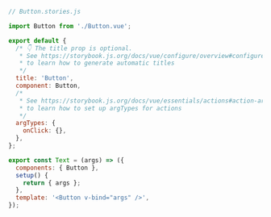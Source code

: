 ```js
// Button.stories.js

import Button from './Button.vue';

export default {
  /* 👇 The title prop is optional.
   * See https://storybook.js.org/docs/vue/configure/overview#configure-story-loading
   * to learn how to generate automatic titles
   */
  title: 'Button',
  component: Button,
  /*
   * See https://storybook.js.org/docs/vue/essentials/actions#action-argtype-annotation
   * to learn how to set up argTypes for actions
   */
  argTypes: {
    onClick: {},
  },
};

export const Text = (args) => ({
  components: { Button },
  setup() {
    return { args };
  },
  template: '<Button v-bind="args" />',
});
```